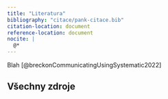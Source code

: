 ```yaml
---
title: "Literatura"
bibliography: "citace/pank-citace.bib"
citation-location: document
reference-location: document
nocite: |
  @*
---
```


Blah [@breckonCommunicatingUsingSystematic2022]

## Všechny zdroje

::: {#refs}
:::
